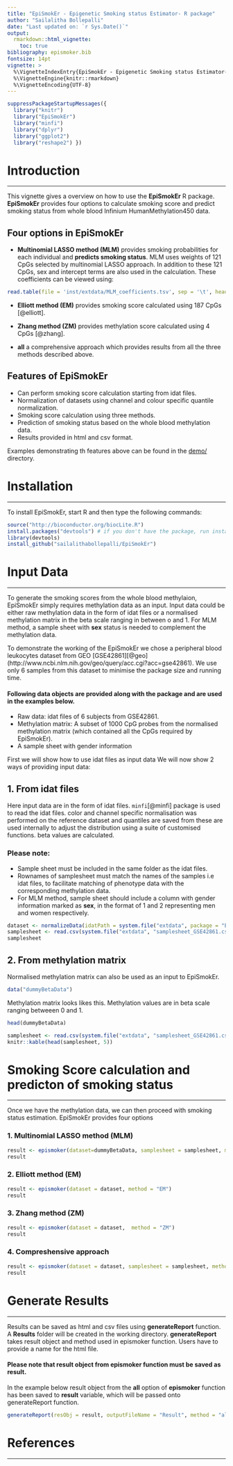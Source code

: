 ```yaml
---
title: "EpiSmokEr - Epigenetic Smoking status Estimator- R package"
author: "Sailalitha Bollepalli"
date: "Last updated on: `r Sys.Date()`"
output:
  rmarkdown::html_vignette:
    toc: true
bibliography: epismoker.bib
fontsize: 14pt
vignette: >
  %\VignetteIndexEntry{EpiSmokEr - Epigenetic Smoking status Estimator- R package}
  %\VignetteEngine{knitr::rmarkdown}
  %\VignetteEncoding{UTF-8}
---
```


```r
suppressPackageStartupMessages({
  library("knitr")
  library("EpiSmokEr")
  library("minfi")
  library("dplyr")
  library("ggplot2")
  library("reshape2") })
```

# Introduction
***
This vignette gives a overview on how to use the **EpiSmokEr** R package. **EpiSmokEr** provides four options to calculate smoking score and predict smoking status from whole blood Infinium HumanMethylation450 data.

## Four options in EpiSmokEr
- **Multinomial LASSO method (MLM)** provides smoking probabilities for each individual and **predicts smoking status**. MLM uses weights of 121 CpGs selected by multinomial LASSO approach. In addition to these 121 CpGs, sex and intercept terms are also used in the calculation.
These coefficients can be viewed using:
```r
read.table(file = 'inst/extdata/MLM_coefficients.tsv', sep = '\t', header = TRUE)
```

- **Elliott method (EM)** provides smoking score calculated using 187 CpGs [@elliott].

- **Zhang method (ZM)** provides methylation score calculated using 4 CpGs [@zhang].
- **all** a comprehensive approach which provides results from all the three methods described above.

## Features of **EpiSmokEr**
- Can perform smoking score calculation starting from idat files.
- Normalization of datasets using channel and colour specific quantile normalization.
- Smoking score calculation using three methods.
- Prediction of smoking status based on the whole blood methylation data.
- Results provided in html and csv format.

Examples demonstrating th features above can be found in the [demo/](tests) directory.

# Installation
***
To install EpiSmokEr, start R and then type the following commands:
```r
source("http://bioconductor.org/biocLite.R")
install.packages("devtools") # if you don't have the package, run install.packages("devtools")
library(devtools)
install_github("sailalithabollepalli/EpiSmokEr")
```

# Input Data
***
  To generate the smoking scores from the whole blood methylaion, EpiSmokEr simply requires methylation data as an input.
Input data could be either raw methylation data in the form of idat files or a normalised methylation matrix in the beta scale ranging in between o and 1.
For MLM method, a sample sheet with **sex** status is needed to complement the methylation data.

To demonstrate the working of the EpiSmokEr we chose a peripheral blood leukocytes dataset from GEO [GSE42861][@geo](http://www.ncbi.nlm.nih.gov/geo/query/acc.cgi?acc=gse42861). We use only 6 samples from this dataset to minimise the package size and running time.

#### Following data objects are provided along with the package and are used in the examples below.
- Raw data: idat files of 6 subjects from GSE42861.
- Methylation matrix: A subset of 1000 CpG probes from the normalised methylation matrix (which contained all the CpGs required by EpiSmokEr).
- A sample sheet with gender information

First we will show how to use idat files as input data
We will now show 2 ways of providing input data:
  
## 1. From idat files
Here input data are in the form of idat files. `minfi`[@minfi] package is used to read the idat files.
color and channel specific normalisation was performed on the reference dataset and quantiles are saved from these are used internally to adjust the distribution using a suite of customised functions. beta values are calculated.

### Please note:
- Sample sheet must be included in the same folder as the idat files.
- Rownames of samplesheet must match the names of the samples i.e idat files, to facilitate matching of phenotype data with the corresponding methylation data.
- For MLM method, sample sheet should include a column with gender information marked as **sex**, in the format of 1 and 2 representing men and women respectively.

```r
dataset <- normalizeData(idatPath = system.file("extdata", package = "EpiSmokEr"))
samplesheet <- read.csv(system.file("extdata", "samplesheet_GSE42861.csv", package="EpiSmokEr"), header=TRUE, sep=",")
samplesheet
```

## 2. From methylation matrix
Normalised methylation matrix can also be used as an input to EpiSmokEr.
```r
data("dummyBetaData")
```
Methylation matrix looks likes this. Methylation values are in beta scale ranging betweeen 0 and 1.
```r
head(dummyBetaData)
```

```r
samplesheet <- read.csv(system.file("extdata", "samplesheet_GSE42861.csv", package="EpiSmokEr"), header=TRUE, sep=",")
knitr::kable(head(samplesheet, 5))
```

# Smoking Score calculation and predicton of smoking status
***
Once we have the methylation data, we can then proceed with smoking status estimation. EpiSmokEr provides four options

### 1. Multinomial LASSO method (MLM)
```r
result <- epismoker(dataset=dummyBetaData, samplesheet = samplesheet, method = "MLM")
result
```

### 2. Elliott method (EM)
```r
result <- epismoker(dataset = dataset, method = "EM")
result
```

### 3. Zhang method (ZM)
```r
result <- epismoker(dataset = dataset,  method = "ZM")
result
```

### 4. Compreshensive approach
```r
result <- epismoker(dataset = dataset, samplesheet = samplesheet, method = "all")
result
```

# Generate Results
***
Results can be saved as html and csv files using **generateReport** function. A **Results** folder will be created in the working directory. 
**generateReport** takes result object and method used in epismoker function. Users have to provide a name for the html file. 

#### Please note that result object from epismoker function must be saved as **result**.
In the example below result object from the **all** option of **epismoker** function has been saved to **result** variable, which will be passed onto generateReport function.

```r
generateReport(resObj = result, outputFileName = "Result", method = "all")
```


# References 
***
